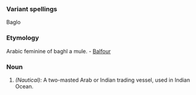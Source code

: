 ===Variant spellings===
Baglo
===Etymology===
Arabic feminine of baghl a mule. -  [[Balfour]]
===Noun===
#''(Nautical):''  A two-masted Arab or Indian trading vessel, used in Indian Ocean.